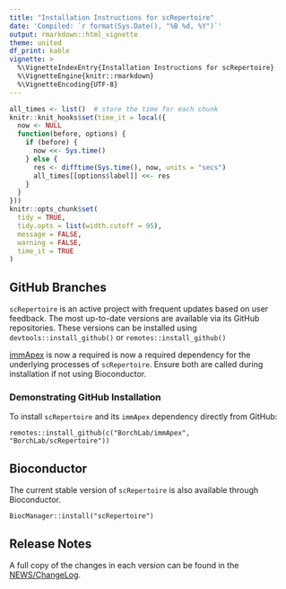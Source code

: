 ```yaml
---
title: "Installation Instructions for scRepertoire"
date: 'Compiled: `r format(Sys.Date(), "%B %d, %Y")`'
output: rmarkdown::html_vignette
theme: united
df_print: kable
vignette: >
  %\VignetteIndexEntry{Installation Instructions for scRepertoire}
  %\VignetteEngine{knitr::rmarkdown}
  %\VignetteEncoding{UTF-8}
---
```


<style>
p.caption {
  font-size: 0.9em;
}
</style>
 
```r
all_times <- list()  # store the time for each chunk
knitr::knit_hooks$set(time_it = local({
  now <- NULL
  function(before, options) {
    if (before) {
      now <<- Sys.time()
    } else {
      res <- difftime(Sys.time(), now, units = "secs")
      all_times[[options$label]] <<- res
    }
  }
}))
knitr::opts_chunk$set(
  tidy = TRUE,
  tidy.opts = list(width.cutoff = 95),
  message = FALSE,
  warning = FALSE,
  time_it = TRUE
)
```

## GitHub Branches
`scRepertoire` is an active project with frequent updates based on user feedback. The most up-to-date versions are available via its GitHub repositories. These versions can be installed using `devtools::install_github()` or `remotes::install_github()`

[immApex](https://github.com/BorchLab/immApex) is now a  required is now a required dependency for the underlying processes of `scRepertoire`. Ensure both are called during installation if not using Bioconductor.

### Demonstrating GitHub Installation

To install `scRepertoire` and its `immApex` dependency directly from GitHub:

```
remotes::install_github(c("BorchLab/immApex", "BorchLab/scRepertoire"))
```

## Bioconductor

The current stable version of `scRepertoire` is also available through Bioconductor.

```
BiocManager::install("scRepertoire")
```

## Release Notes  
A full copy of the changes in each version can be found in the [NEWS/ChangeLog](https://borch.dev/uploads/scRepertoire/news/index.html).
